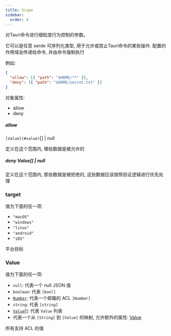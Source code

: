 ---
title: Scope
sidebar:
  order: 4
---

对Tauri命令进行细粒度行为控制的参数。

它可以是任意 serde 可序列化类型, 用于允许或禁止Tauri命令的某些操作.
配置的作用域会传递给命令, 并由命令强制执行

例如:

```json
{
  "allow": [{ "path": "$HOME/**" }],
  "deny": [{ "path": "$HOME/secret.txt" }]
}
```

对象属性:

- allow
- deny

##### allow

`[Value](#value)`[] | null

定义在这个范围内, 哪些数据是被允许的

##### deny Value[] | null

定义在这个范围内, 那些数据是被拒绝的, 这些数据应该按照验证逻辑进行优先处理

### target

值为下面的任一项:

- `"macOS"`
- `"windows"`
- `"linux"`
- `"android"`
- `"iOS"`

平台目标

### Value

值为下面的任一项:

- `null`: 代表一个 null JSON 值
- `boolean`: 代表 `[bool]`
- [`Number`](#number): 代表一个邮箱的 ACL `[Number]`
- `string`: 代表 `[string]`
- [`Value`](#value)[]: 代表 `Value` 列表
- 代表一个从 `[String]` 到 `[Value]` 的映射, 允许额外的属性: [Value](#value)

所有支持 ACL 的值
